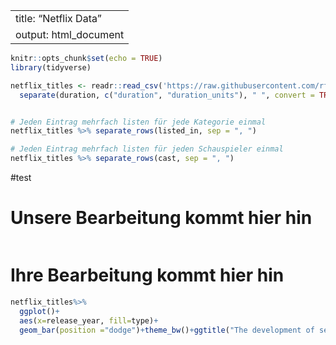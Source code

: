 
---
title: "Netflix Data"
output: html_document
---

```r
knitr::opts_chunk$set(echo = TRUE)
library(tidyverse)

netflix_titles <- readr::read_csv('https://raw.githubusercontent.com/rfordatascience/tidytuesday/master/data/2021/2021-04-20/netflix_titles.csv')  %>% 
  separate(duration, c("duration", "duration_units"), " ", convert = TRUE)


# Jeden Eintrag mehrfach listen für jede Kategorie einmal
netflix_titles %>% separate_rows(listed_in, sep = ", ")

# Jeden Eintrag mehrfach listen für jeden Schauspieler einmal
netflix_titles %>% separate_rows(cast, sep = ", ")
```

#test


# Unsere Bearbeitung kommt hier hin

```r
```



# Ihre Bearbeitung kommt hier hin



```r
netflix_titles%>%
  ggplot()+
  aes(x=release_year, fill=type)+
  geom_bar(position ="dodge")+theme_bw()+ggtitle("The development of series and films")+ xlab("release year")



```






















